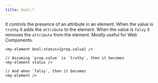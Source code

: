 ```yaml
---
title: bool:*
---
```


It controls the presence of an attribute in an element.
When the value is `truthy` it adds the `attribute` to the element.
When the value is `falsy` it removes the `attribute` from the element.
Mostly useful for Web Components.

```tsx
<my-element bool:status={prop.value} />
```

```tsx
// Assuming `prop.value` is `truthy`, then it becomes
<my-element status />

// And when `falsy`, then it becomes
<my-element />

```
